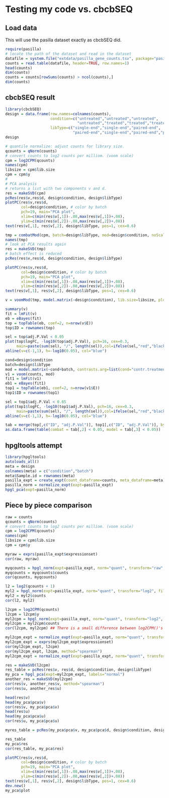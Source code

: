 # Testing my code vs. cbcbSEQ

## Load data

This will use the pasilla dataset exactly as cbcbSEQ did.

```r

require(pasilla)
# locate the path of the dataset and read in the dataset
datafile = system.file("extdata/pasilla_gene_counts.tsv", package="pasilla")
counts = read.table(datafile, header=TRUE, row.names=1)
head(counts)
dim(counts)
counts = counts[rowSums(counts) > ncol(counts),]
dim(counts)

```

## cbcbSEQ result

```r

library(cbcbSEQ)
design = data.frame(row.names=colnames(counts), 
                    condition=c("untreated","untreated","untreated",
                                "untreated","treated","treated","treated"),
                    libType=c("single-end","single-end","paired-end",
                              "paired-end","single-end","paired-end","paired-end"))
design

# quantile normalize: adjust counts for library size.
qcounts = qNorm(counts)
# convert counts to log2 counts per milliom. (voom scale)
cpm = log2CPM(qcounts)
names(cpm)
libsize = cpm$lib.size
cpm = cpm$y
#
# PCA analysis
# returns a list with two components v and d.
res = makeSVD(cpm)
pcRes(res$v,res$d, design$condition, design$libType)
plotPC(res$v,res$d, 
       col=design$condition, # color by batch
       pch=19, main="PCA plot",
       xlim=c(min(res$v[,1])-.08,max(res$v[,1])+.08),
       ylim=c(min(res$v[,2])-.08,max(res$v[,2])+.08))
text(res$v[,1], res$v[,2], design$libType, pos=1, cex=0.6)

tmp = combatMod(cpm, batch=design$libType, mod=design$condition, noScale=TRUE)
names(tmp)
# look at PCA results again
res = makeSVD(tmp)
# batch effect is reduced
pcRes(res$v,res$d, design$condition, design$libType)

plotPC(res$v,res$d, 
       col=design$condition, # color by batch
       pch=19, main="PCA plot",
       xlim=c(min(res$v[,1])-.08,max(res$v[,1])+.08),
       ylim=c(min(res$v[,2])-.08,max(res$v[,2])+.08))
text(res$v[,1], res$v[,2], design$libType, pos=1, cex=0.6) 

v = voomMod(tmp, model.matrix(~design$condition), lib.size=libsize, plot=TRUE)

summary(v)
fit = lmFit(v)
eb = eBayes(fit)
top = topTable(eb, coef=2, n=nrow(v$E))
top$ID = rownames(top)

sel = top$adj.P.Val < 0.05
plot(top$logFC, -log10(top$adj.P.Val), pch=16, cex=0.3,
     main=paste(sum(sel), "/", length(sel)),col=ifelse(sel,"red","black"))
abline(v=c(-1,1), h=-log10(0.05), col="blue")

cond=design$condition
batch=design$libType
mod = model.matrix(~cond+batch, contrasts.arg=list(cond="contr.treatment", batch="contr.sum"))
v1 = voom(counts, mod) 
fit1 = lmFit(v1)
eb1 = eBayes(fit1)
top1 = topTable(eb1, coef=2, n=nrow(v1$E))
top1$ID = rownames(top1)

sel = top1$adj.P.Val < 0.05
plot(top1$logFC, -log10(top1$adj.P.Val), pch=16, cex=0.3,
     main=paste(sum(sel), "/", length(sel)),col=ifelse(sel,"red","black"))
abline(v=c(-1,1), h=-log10(0.05), col="blue")

tab = merge(top[,c("ID", "adj.P.Val")], top1[,c("ID", "adj.P.Val")], by="ID")
as.data.frame(table(combat = tab[,2] < 0.05, model = tab[,3] < 0.05))

```

## hpgltools attempt

```r

library(hpgltools)
autoloads_all()
meta = design
colnames(meta) = c("condition","batch")
meta$Sample.id = rownames(meta)
pasilla_expt = create_expt(count_dataframe=counts, meta_dataframe=meta)
pasilla_norm = normalize_expt(expt=pasilla_expt)
hpgl_pca(expt=pasilla_norm)

```

## Piece by piece comparison

```r

raw = counts
qcounts = qNorm(counts)
# convert counts to log2 counts per milliom. (voom scale)
cpm = log2CPM(qcounts)
names(cpm)
libsize = cpm$lib.size
cpm = cpm$y

myraw = exprs(pasilla_expt$expressionset)
cor(raw, myraw)

myqcounts = hpgl_norm(expt=pasilla_expt, norm="quant", transform="raw", convert="raw", filter_low=FALSE)
myqcounts = myqcounts$counts
cor(qcounts, myqcounts)

l2 = log2(qcounts + 1)
myl2 = hpgl_norm(expt=pasilla_expt, norm="quant", transform="log2", filter_low=FALSE)
myl2 = myl2$counts
cor(l2, myl2)

l2cpm = log2CPM(qcounts)
l2cpm = l2cpm$y
myl2cpm = hpgl_norm(expt=pasilla_expt, norm="quant", transform="log2", convert="cbcbcpm", filter_low=FALSE)
myl2cpm = myl2cpm$counts
cor(l2cpm, myl2cpm) ## There is a small difference between log2CPM()'s cpm and edgeR's cpm()

myl2cpm_expt = normalize_expt(expt=pasilla_expt, norm="quant", transform="log2", convert="cpm", filter_low=FALSE)
myl2cpm_expt = exprs(myl2cpm_expt$expressionset)
cor(myl2cpm_expt, l2cpm)
cor(myl2cpm_expt, l2cpm, method="spearman")
myl2cpm_expt = normalize_expt(expt=pasilla_expt, norm="quant", transform="log2", convert="cbcbcpm", filter_low=FALSE)

res = makeSVD(l2cpm)
res_table = pcRes(res$v, res$d, design$condition, design$libType)
my_pca = hpgl_pca(expt=myl2cpm_expt, labels="normal")
another_res = makeSVD(myl2cpm)
cor(res$v, another_res$v, method="spearman")
cor(res$u, another_res$u)

head(res$v)
head(my_pca$pca$v)
cor(res$v, my_pca$pca$v)
head(res$u)
head(my_pca$pca$u)
cor(res$u, my_pca$pca$u)

myres_table = pcRes(my_pca$pca$v, my_pca$pca$d, design$condition, design$libType)

res_table
my_pca$res
cor(res_table, my_pca$res)

plotPC(res$v,res$d, 
       col=design$condition, # color by batch
       pch=19, main="PCA plot",
       xlim=c(min(res$v[,1])-.08,max(res$v[,1])+.08),
       ylim=c(min(res$v[,2])-.08,max(res$v[,2])+.08))
text(res$v[,1], res$v[,2], design$libType, pos=1, cex=0.6)
dev.new()
my_pca$plot

```
